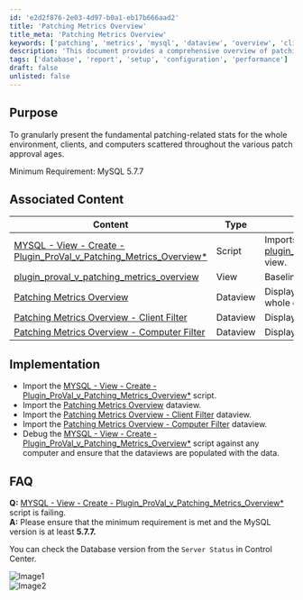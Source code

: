 ```yaml
---
id: 'e2d2f876-2e03-4d97-b0a1-eb17b666aad2'
title: 'Patching Metrics Overview'
title_meta: 'Patching Metrics Overview'
keywords: ['patching', 'metrics', 'mysql', 'dataview', 'overview', 'client', 'computer']
description: 'This document provides a comprehensive overview of patching-related statistics across the entire environment, including details for clients and computers based on various patch approval ages. It outlines the minimum requirements, associated content, implementation steps, and frequently asked questions to ensure effective patch management.'
tags: ['database', 'report', 'setup', 'configuration', 'performance']
draft: false
unlisted: false
---
```

## Purpose

To granularly present the fundamental patching-related stats for the whole environment, clients, and computers scattered throughout the various patch approval ages.

Minimum Requirement: MySQL 5.7.7

## Associated Content

| Content                                                                                     | Type     | Function                                                              |
|---------------------------------------------------------------------------------------------|----------|-----------------------------------------------------------------------|
| [MYSQL - View - Create - Plugin_ProVal_v_Patching_Metrics_Overview*](https://proval.itglue.com/DOC-5078775-11915171) | Script   | Imports the [plugin_proval_v_patching_metrics_overview](https://proval.itglue.com/DOC-5078775-11915163) view. |
| [plugin_proval_v_patching_metrics_overview](https://proval.itglue.com/DOC-5078775-11915163) | View     | Baseline for the dataviews.                                         |
| [Patching Metrics Overview](https://proval.itglue.com/DOC-5078775-8023241)                | Dataview | Displays the consolidated stats for the whole environment.           |
| [Patching Metrics Overview - Client Filter](https://proval.itglue.com/DOC-5078775-11915225) | Dataview | Displays the stats for each client.                                  |
| [Patching Metrics Overview - Computer Filter](https://proval.itglue.com/DOC-5078775-11915195) | Dataview | Displays the stats for each computer.                                |

## Implementation

- Import the [MYSQL - View - Create - Plugin_ProVal_v_Patching_Metrics_Overview*](https://proval.itglue.com/DOC-5078775-11915171) script.
- Import the [Patching Metrics Overview](https://proval.itglue.com/DOC-5078775-8023241) dataview.
- Import the [Patching Metrics Overview - Client Filter](https://proval.itglue.com/DOC-5078775-11915225) dataview.
- Import the [Patching Metrics Overview - Computer Filter](https://proval.itglue.com/DOC-5078775-11915195) dataview.
- Debug the [MYSQL - View - Create - Plugin_ProVal_v_Patching_Metrics_Overview*](https://proval.itglue.com/DOC-5078775-11915171) script against any computer and ensure that the dataviews are populated with the data.

## FAQ

**Q:** [MYSQL - View - Create - Plugin_ProVal_v_Patching_Metrics_Overview*](https://proval.itglue.com/DOC-5078775-11915171) script is failing.  
**A:** Please ensure that the minimum requirement is met and the MySQL version is at least **5.7.7.**  

You can check the Database version from the `Server Status` in Control Center.  

![Image1](../../static/img/Patching-Metrics/image_1.png)  
![Image2](../../static/img/Patching-Metrics/image_2.png)












